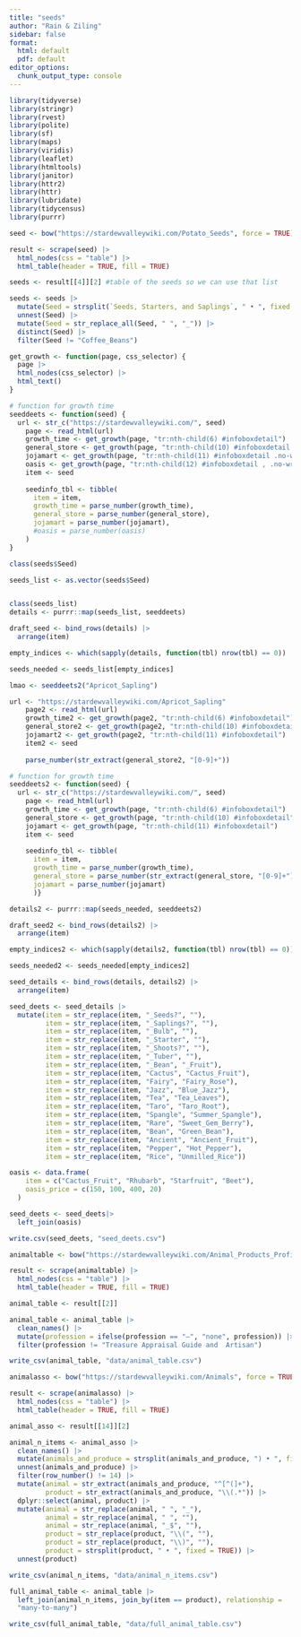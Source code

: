 ```yaml
---
title: "seeds"
author: "Rain & Ziling"
sidebar: false
format:
  html: default
  pdf: default
editor_options: 
  chunk_output_type: console
---
```


```r
library(tidyverse)
library(stringr)
library(rvest)
library(polite)
library(sf)
library(maps)
library(viridis)
library(leaflet)
library(htmltools)
library(janitor)
library(httr2)
library(httr)
library(lubridate)
library(tidycensus)
library(purrr)
```


```r
seed <- bow("https://stardewvalleywiki.com/Potato_Seeds", force = TRUE)

result <- scrape(seed) |>
  html_nodes(css = "table") |>
  html_table(header = TRUE, fill = TRUE)

seeds <- result[[4]][2] #table of the seeds so we can use that list

seeds <- seeds |>
  mutate(Seed = strsplit(`Seeds, Starters, and Saplings`, " • ", fixed = TRUE)) |>
  unnest(Seed) |>
  mutate(Seed = str_replace_all(Seed, " ", "_")) |>
  distinct(Seed) |>
  filter(Seed != "Coffee_Beans")
```

```r
get_growth <- function(page, css_selector) {
  page |>
  html_nodes(css_selector) |>
  html_text()
}

# function for growth time
seeddeets <- function(seed) {
  url <- str_c("https://stardewvalleywiki.com/", seed)
    page <- read_html(url)
    growth_time <- get_growth(page, "tr:nth-child(6) #infoboxdetail")
    general_store <- get_growth(page, "tr:nth-child(10) #infoboxdetail .no-wrap")
    jojamart <- get_growth(page, "tr:nth-child(11) #infoboxdetail .no-wrap")
    oasis <- get_growth(page, "tr:nth-child(12) #infoboxdetail , .no-wrap+ #infoboxdetail .no-wrap")
    item <- seed
    
    seedinfo_tbl <- tibble(
      item = item,
      growth_time = parse_number(growth_time),
      general_store = parse_number(general_store), 
      jojamart = parse_number(jojamart),
      #oasis = parse_number(oasis)
    )
}

```

```r
class(seeds$Seed)

seeds_list <- as.vector(seeds$Seed)


class(seeds_list)
details <- purrr::map(seeds_list, seeddeets)

draft_seed <- bind_rows(details) |>
  arrange(item)

empty_indices <- which(sapply(details, function(tbl) nrow(tbl) == 0))

seeds_needed <- seeds_list[empty_indices]
```

```r
lmao <- seeddeets2("Apricot_Sapling")

url <- "https://stardewvalleywiki.com/Apricot_Sapling"
    page2 <- read_html(url)
    growth_time2 <- get_growth(page2, "tr:nth-child(6) #infoboxdetail")
    general_store2 <- get_growth(page2, "tr:nth-child(10) #infoboxdetail")
    jojamart2 <- get_growth(page2, "tr:nth-child(11) #infoboxdetail")
    item2 <- seed
    
    parse_number(str_extract(general_store2, "[0-9]+"))
```


```r
# function for growth time
seeddeets2 <- function(seed) {
  url <- str_c("https://stardewvalleywiki.com/", seed)
    page <- read_html(url)
    growth_time <- get_growth(page, "tr:nth-child(6) #infoboxdetail")
    general_store <- get_growth(page, "tr:nth-child(10) #infoboxdetail")
    jojamart <- get_growth(page, "tr:nth-child(11) #infoboxdetail")
    item <- seed
    
    seedinfo_tbl <- tibble(
      item = item,
      growth_time = parse_number(growth_time),
      general_store = parse_number(str_extract(general_store, "[0-9]+")), 
      jojamart = parse_number(jojamart)
      )}

details2 <- purrr::map(seeds_needed, seeddeets2)

draft_seed2 <- bind_rows(details2) |>
  arrange(item)

empty_indices2 <- which(sapply(details2, function(tbl) nrow(tbl) == 0))

seeds_needed2 <- seeds_needed[empty_indices2]
```

```r
seed_details <- bind_rows(details, details2) |>
  arrange(item)
```

```r
seed_deets <- seed_details |>
  mutate(item = str_replace(item, "_Seeds?", ""),
         item = str_replace(item, "_Saplings?", ""),
         item = str_replace(item, "_Bulb", ""),
         item = str_replace(item, "_Starter", ""),
         item = str_replace(item, "_Shoots?", ""),
         item = str_replace(item, "_Tuber", ""),
         item = str_replace(item, "_Bean", "_Fruit"),
         item = str_replace(item, "Cactus", "Cactus_Fruit"),
         item = str_replace(item, "Fairy", "Fairy_Rose"),
         item = str_replace(item, "Jazz", "Blue_Jazz"),
         item = str_replace(item, "Tea", "Tea_Leaves"),
         item = str_replace(item, "Taro", "Taro_Root"),
         item = str_replace(item, "Spangle", "Summer_Spangle"),
         item = str_replace(item, "Rare", "Sweet_Gem_Berry"),
         item = str_replace(item, "Bean", "Green_Bean"),
         item = str_replace(item, "Ancient", "Ancient_Fruit"),
         item = str_replace(item, "Pepper", "Hot_Pepper"),
         item = str_replace(item, "Rice", "Unmilled_Rice"))

oasis <- data.frame(
    item = c("Cactus_Fruit", "Rhubarb", "Starfruit", "Beet"),
    oasis_price = c(150, 100, 400, 20)
  )

seed_deets <- seed_deets|>
  left_join(oasis)

write.csv(seed_deets, "seed_deets.csv")
```

```r
animaltable <- bow("https://stardewvalleywiki.com/Animal_Products_Profitability", force = TRUE)

result <- scrape(animaltable) |>
  html_nodes(css = "table") |>
  html_table(header = TRUE, fill = TRUE)

animal_table <- result[[2]] 

animal_table <- animal_table |>
  clean_names() |>
  mutate(profession = ifelse(profession == "—", "none", profession)) |>
  filter(profession != "Treasure Appraisal Guide and  Artisan")

write_csv(animal_table, "data/animal_table.csv")
```

```r
animalasso <- bow("https://stardewvalleywiki.com/Animals", force = TRUE)

result <- scrape(animalasso) |>
  html_nodes(css = "table") |>
  html_table(header = TRUE, fill = TRUE)

animal_asso <- result[[14]][2]

animal_n_items <- animal_asso |>
  clean_names() |>
  mutate(animals_and_produce = strsplit(animals_and_produce, ") • ", fixed = TRUE)) |>
  unnest(animals_and_produce) |>
  filter(row_number() != 14) |>
  mutate(animal = str_extract(animals_and_produce, "^[^(]+"),
         product = str_extract(animals_and_produce, "\\(.*")) |>
  dplyr::select(animal, product) |>
  mutate(animal = str_replace(animal, " ", "_"),
         animal = str_replace(animal, " ", ""),
         animal = str_replace(animal, "_$", ""),
         product = str_replace(product, "\\(", ""),
         product = str_replace(product, "\\)", ""),
         product = strsplit(product, " • ", fixed = TRUE)) |>
  unnest(product)

write_csv(animal_n_items, "data/animal_n_items.csv")
```

```r
full_animal_table <- animal_table |>
  left_join(animal_n_items, join_by(item == product), relationship =
  "many-to-many")

write_csv(full_animal_table, "data/full_animal_table.csv")
```

